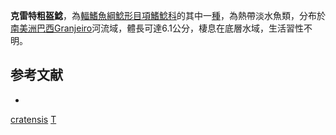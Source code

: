 {{Speciesbox
| taxon = Trachycorystes cratensis
| binomial_authority = [[Miranda_Ribeiro|Miranda Ribeiro]], 1937
| status = NE
| status_system = IUCN3.1
| synonyms = *''Trachelyopterus cratensis'', <small>Miranda Ribeiro, 1937</small>
}}
'''克雷特粗盔鯰'''，為[[輻鰭魚綱|輻鰭魚綱]][[鯰形目|鯰形目]][[項鰭鯰科|項鰭鯰科]]的其中一[[種|種]]，為熱帶淡水魚類，分布於[[南美洲|南美洲]][[巴西|巴西]]Granjeiro河流域，體長可達6.1公分，棲息在底層水域，生活習性不明。

==参考文献==
*{{FishBase_species|genus=Trachycorystes|species=cratensis|year=2015|month=5}}

{{Taxonbar}}
[[Category:粗盔鯰屬|cratensis]]
[[Category:1937年描述的鱼类|T]]